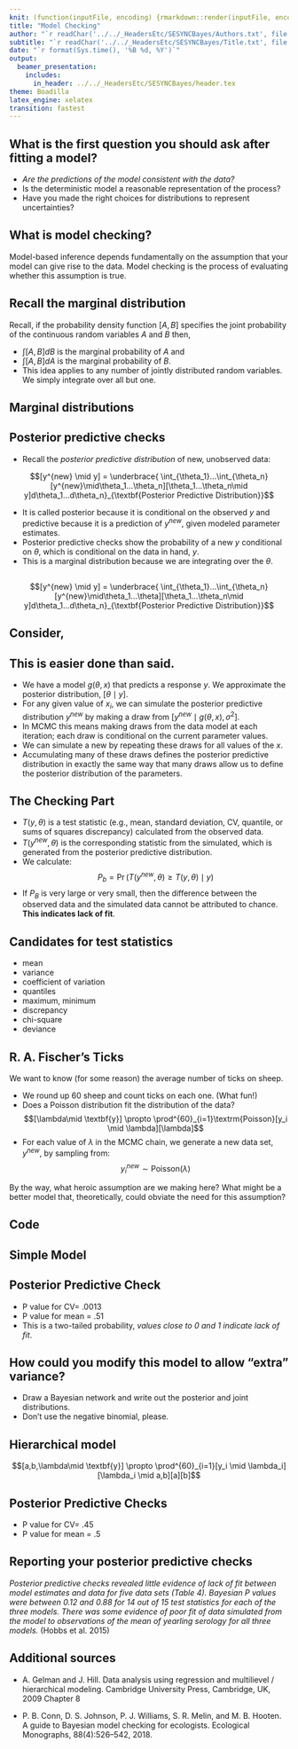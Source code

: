 ```yaml
---
knit: (function(inputFile, encoding) {rmarkdown::render(inputFile, encoding = encoding, output_dir = "../../content/lectures/")})
title: "Model Checking"
author: "`r readChar('../../_HeadersEtc/SESYNCBayes/Authors.txt', file.info('../../_HeadersEtc/SESYNCBayes/Authors.txt')$size)`"
subtitle: "`r readChar('../../_HeadersEtc/SESYNCBayes/Title.txt', file.info('../../_HeadersEtc/SESYNCBayes/Title.txt')$size)`"
date: "`r format(Sys.time(), '%B %d, %Y')`"
output: 
  beamer_presentation:
    includes:
      in_header: ../../_HeadersEtc/SESYNCBayes/header.tex
theme: Boadilla
latex_engine: xelatex
transition: fastest
---
```


## What is the first question you should ask after fitting a model? 

- _Are the predictions of the model consistent with the data?_
- Is the deterministic model a reasonable representation of the process?
- Have you made the right choices for distributions to represent uncertainties?

\centerline{\includegraphics[height=2in]{../../_Graphics/dist1.png}}

## What is model checking?

Model-based inference depends fundamentally on the assumption that your model can give rise to the data.  Model checking is the process of evaluating whether this assumption is true.

## Recall the marginal distribution

Recall, if the probability density function $[A,B]$ specifies the joint probability of the continuous random variables $A$ and $B$ then,

- $\int [A,B]dB$ is the marginal probability of $A$ and 
- $\int [A,B]dA$ is the marginal probability of $B$.
- This idea applies to any number of jointly distributed random variables. We simply integrate over all but one.

## Marginal distributions

\centerline{\includegraphics[height=3in]{../../_Graphics/marginals.png}}

## Posterior predictive checks

- Recall the *posterior predictive distribution* of new, unobserved data:

$$[y^{new} \mid y] = \underbrace{ \int_{\theta_1}...\int_{\theta_n}[y^{new}\mid\theta_1...\theta_n][\theta_1...\theta_n\mid y]d\theta_1...d\theta_n}_{\textbf{Posterior Predictive Distribution}}$$

 - It is called posterior because it is conditional on the observed $y$ and predictive because it is a prediction of $y^{new}$, given modeled parameter estimates. 
- Posterior predictive checks show the probability of a new $y$ conditional on $\theta$, which is conditional on the data in hand, $y$. 
- This is a marginal distribution because we are integrating over the $\theta$.

##
$$[y^{new} \mid y] = \underbrace{ \int_{\theta_1}...\int_{\theta_n}[y^{new}\mid\theta_1...\theta][\theta_1...\theta_n\mid y]d\theta_1...d\theta_n}_{\textbf{Posterior Predictive Distribution}}$$
\bigskip
\bigskip
<!-- \center Can you derive this equation using the rules of probability? -->


## Consider,

\begin{align}
\mu_i &= g(\theta_1,\theta_2,\theta_3,\mathbf{x}_i)\\
y_i &\sim \textrm{normal}(\mu_i,\sigma^2)
\end{align}

## 

\centerline{\includegraphics[height=3in]{../../_Graphics/hhbox.png}}

## This is easier done than said.

- We have a model $g(\theta,x)$ that predicts a response $y$. We approximate the posterior distribution, $[\theta \mid y]$.
- For any given value of $x_i$, we can simulate the posterior predictive distribution $y^{new}$ by making a draw from $[y^{new} \mid g(\theta,x),\sigma^2]$. 
- In MCMC this means making draws from the data model at each iteration; each draw is conditional on the current parameter values.  
- We can simulate a new  by repeating these draws for all values of the $x$.
- Accumulating many of these draws defines the posterior predictive distribution in exactly the same way that many draws allow us to define the posterior distribution of the parameters.

## 

\centerline{\includegraphics[height=3in]{../../_Graphics/mod1.png}}

## The Checking Part

- $T (y,\theta)$ is a test statistic (e.g., mean, standard deviation, CV, quantile, or sums of squares discrepancy) calculated from the observed data.
- $T (y^{new},\theta)$ is the corresponding statistic from the simulated, which is generated  from the posterior predictive distribution. 
- We calculate:$$P_b=\Pr(T(y^{new},\theta)\geq T(y,\theta)\mid y)$$
- If $P_B$ is very large or very small, then the difference between the observed data and the simulated data cannot be attributed to chance. **This indicates lack of fit**.

## Candidates for test statistics

- mean
- variance
- coefficient of variation
- quantiles
- maximum, minimum
- discrepancy
- chi-square
- deviance

## R. A. Fischer’s Ticks

We want to know (for some reason) the average number of ticks on sheep. 

- We round up 60 sheep and count ticks on each one. (What fun!) 
- Does a Poisson distribution fit the distribution of the data? $$[\lambda\mid \textbf{y}] \propto \prod^{60}_{i=1}\textrm{Poisson}[y_i \mid \lambda][\lambda]$$
- For each value of $\lambda$ in the MCMC chain, we generate a new data set, $y^{new}$, by sampling from: $$y^{new}_i \sim \textrm{Poisson}(\lambda)$$


By the way, what heroic assumption are we making here? What might be a better model that, theoretically, could obviate the need for this assumption?

## Code

\centerline{\includegraphics[height=3in]{../../_Graphics/mod2.png}}

## Simple Model

\centerline{\includegraphics[height=3in]{../../_Graphics/simpleMod.png}}

## Posterior Predictive Check

\centerline{\includegraphics[height=2in]{../../_Graphics/ppc1.pdf}}

- P value for CV= .0013 
- P value for mean = .51
- This is a two-tailed probability, _values close to 0 and 1 indicate lack of fit_.

## How could you modify this model to allow “extra” variance? 

- Draw a Bayesian network and write out the posterior and joint distributions. 
- Don't use the negative binomial, please.

## Hierarchical model

$$[a,b,\lambda\mid \textbf{y}] \propto \prod^{60}_{i=1}[y_i \mid \lambda_i][\lambda_i \mid a,b][a][b]$$

##

\centerline{\includegraphics[height=3in]{../../_Graphics/hierMod.png}}

##

\centerline{\includegraphics[height=3in]{../../_Graphics/hist2.png}}

## Posterior Predictive Checks

\centerline{\includegraphics[height=2in]{../../_Graphics/cloud.png}}
- P value for CV= .45 
- P value for mean = .5

## Reporting your posterior predictive checks

_Posterior predictive checks revealed little evidence of lack of fit between model estimates and data for five data sets (Table 4). Bayesian P values were between 0.12 and 0.88 for 14 out of 15 test statistics for each of the three models. There was some evidence of poor fit of data simulated from the model to observations of the mean of yearling serology for all three models._ (Hobbs et al. 2015)

##

\centerline{\includegraphics[height=3in]{../../_Graphics/ppcHobbs.png}}

## Additional sources

* A. Gelman and J. Hill. Data analysis using regression and multilievel / hierarchical modeling. Cambridge University Press, Cambridge, UK, 2009 Chapter 8

* P. B. Conn, D. S. Johnson, P. J. Williams, S. R. Melin, and M. B. Hooten. A guide to Bayesian model checking for ecologists. Ecological Monographs, 88(4):526–542, 2018.


